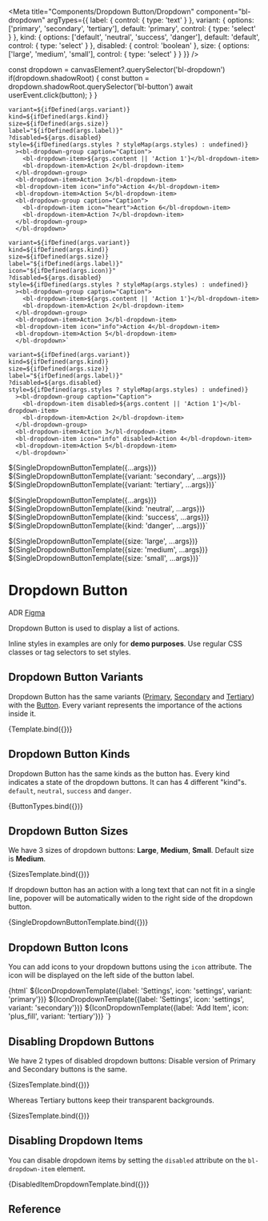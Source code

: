 
<Meta
  title="Components/Dropdown Button/Dropdown"
  component="bl-dropdown"
  argTypes={{
    label: {
      control: {
        type: 'text'
      }
    },
    variant: {
      options: ['primary', 'secondary', 'tertiary'],
      default: 'primary',
      control: { type: 'select' }
    },
    kind: {
      options: ['default', 'neutral', 'success', 'danger'],
      default: 'default',
      control: { type: 'select' }
    },
    disabled: {
      control: 'boolean'
    },
    size: {
      options: ['large', 'medium', 'small'],
      control: { type: 'select' }
    }
  }}
/>

  const dropdown = canvasElement?.querySelector('bl-dropdown')
  if(dropdown.shadowRoot) {
    const button = dropdown.shadowRoot.querySelector('bl-button')
    await userEvent.click(button);
  }
}

    variant=${ifDefined(args.variant)}
    kind=${ifDefined(args.kind)}
    size=${ifDefined(args.size)}
    label="${ifDefined(args.label)}"
    ?disabled=${args.disabled}
    style=${ifDefined(args.styles ? styleMap(args.styles) : undefined)}
      ><bl-dropdown-group caption="Caption">
        <bl-dropdown-item>${args.content || 'Action 1'}</bl-dropdown-item>
        <bl-dropdown-item>Action 2</bl-dropdown-item>
      </bl-dropdown-group>
      <bl-dropdown-item>Action 3</bl-dropdown-item>
      <bl-dropdown-item icon="info">Action 4</bl-dropdown-item>
      <bl-dropdown-item>Action 5</bl-dropdown-item>
      <bl-dropdown-group caption="Caption">
        <bl-dropdown-item icon="heart">Action 6</bl-dropdown-item>
        <bl-dropdown-item>Action 7</bl-dropdown-item>
      </bl-dropdown-group>
      </bl-dropdown>`

    variant=${ifDefined(args.variant)}
    kind=${ifDefined(args.kind)}
    size=${ifDefined(args.size)}
    label="${ifDefined(args.label)}"
    icon="${ifDefined(args.icon)}"
    ?disabled=${args.disabled}
    style=${ifDefined(args.styles ? styleMap(args.styles) : undefined)}
      ><bl-dropdown-group caption="Caption">
        <bl-dropdown-item>${args.content || 'Action 1'}</bl-dropdown-item>
        <bl-dropdown-item>Action 2</bl-dropdown-item>
      </bl-dropdown-group>
      <bl-dropdown-item>Action 3</bl-dropdown-item>
      <bl-dropdown-item icon="info">Action 4</bl-dropdown-item>
      <bl-dropdown-item>Action 5</bl-dropdown-item>
      </bl-dropdown>`

    variant=${ifDefined(args.variant)}
    kind=${ifDefined(args.kind)}
    size=${ifDefined(args.size)}
    label="${ifDefined(args.label)}"
    ?disabled=${args.disabled}
    style=${ifDefined(args.styles ? styleMap(args.styles) : undefined)}
      ><bl-dropdown-group caption="Caption">
        <bl-dropdown-item disabled>${args.content || 'Action 1'}</bl-dropdown-item>
        <bl-dropdown-item>Action 2</bl-dropdown-item>
      </bl-dropdown-group>
      <bl-dropdown-item>Action 3</bl-dropdown-item>
      <bl-dropdown-item icon="info" disabled>Action 4</bl-dropdown-item>
      <bl-dropdown-item>Action 5</bl-dropdown-item>
      </bl-dropdown>`

${SingleDropdownButtonTemplate({...args})}
${SingleDropdownButtonTemplate({variant: 'secondary', ...args})}
${SingleDropdownButtonTemplate({variant: 'tertiary', ...args})}`

${SingleDropdownButtonTemplate({...args})}
${SingleDropdownButtonTemplate({kind: 'neutral', ...args})}
${SingleDropdownButtonTemplate({kind: 'success', ...args})}
${SingleDropdownButtonTemplate({kind: 'danger', ...args})}`

${SingleDropdownButtonTemplate({size: 'large', ...args})}
${SingleDropdownButtonTemplate({size: 'medium', ...args})}
${SingleDropdownButtonTemplate({size: 'small', ...args})}`

# Dropdown Button

<bl-badge icon="document">ADR</bl-badge>
<bl-badge icon="puzzle">[Figma](https://www.figma.com/file/RrcLH0mWpIUy4vwuTlDeKN/Baklava-Design-Guide?node-id=2158%3A8508)</bl-badge>

Dropdown Button is used to display a list of actions.

<bl-alert variant="warning" icon>Inline styles in examples are only for **demo purposes**. Use regular CSS classes or tag selectors to set styles.</bl-alert>

## Dropdown Button Variants

Dropdown Button has the same variants ([Primary](/docs/components-button--primary-buttons), [Secondary](/docs/components-button--secondary-buttons) and [Tertiary](/docs/components-button--tertiary-buttons)) with the [Button](/docs/components-button--variants).
Every variant represents the importance of the actions inside it.

<Canvas>
  <Story name="Variants" args={{ label: 'Dropdown Button' }} play={dropdownOpener}>
    {Template.bind({})}
  </Story>
</Canvas>

## Dropdown Button Kinds

Dropdown Button has the same kinds as the button has.
Every kind indicates a state of the dropdown buttons. It can has 4 different "kind"s. `default`, `neutral`, `success` and `danger`.

<Canvas>
  <Story name="Kinds" args={{ label: 'Dropdown Button' }} play={dropdownOpener}>
    {ButtonTypes.bind({})}
  </Story>
</Canvas>

## Dropdown Button Sizes

We have 3 sizes of dropdown buttons: **Large**, **Medium**, **Small**. Default size is **Medium**.

<Canvas>
  <Story name="Dropdown Button Sizes" args={{ label: 'Dropdown Button' }} play={dropdownOpener}>
    {SizesTemplate.bind({})}
  </Story>
</Canvas>

If dropdown button has an action with a long text that can not fit in a single line, popover will be automatically widen to the right side of the dropdown button.

<Canvas>
  <Story name="Automatic Left Align" args={{ label: 'Dropdown Button', content: 'Action with very long text' }} play={dropdownOpener}>
    {SingleDropdownButtonTemplate.bind({})}
  </Story>
</Canvas>

## Dropdown Button Icons

You can add icons to your dropdown buttons using the `icon` attribute. The icon will be displayed on the left side of the button label.

<Canvas>
  <Story name="With Icons" args={{ label: 'Dropdown Button' }}>
    {html`
      ${IconDropdownTemplate({label: 'Settings', icon: 'settings', variant: 'primary'})}
      ${IconDropdownTemplate({label: 'Settings', icon: 'settings', variant: 'secondary'})}
      ${IconDropdownTemplate({label: 'Add Item', icon: 'plus_fill', variant: 'tertiary'})}
    `}
  </Story>
</Canvas>

## Disabling Dropdown Buttons

We have 2 types of disabled dropdown buttons: Disable version of Primary and Secondary buttons is the same.

<Canvas columns={1}>
  <Story name="Disabling Dropdown Buttons" args={{ label: 'Dropdown Button', disabled: true }} play={dropdownOpener}>
    {SizesTemplate.bind({})}
  </Story>
</Canvas>

Whereas Tertiary buttons keep their transparent backgrounds.

<Canvas columns={1}>
  <Story name="Disabling Tertiary Dropdown Buttons" args={{ label: 'Dropdown Button', disabled: true, variant:"tertiary" }} play={dropdownOpener}>
    {SizesTemplate.bind({})}
  </Story>
</Canvas>

## Disabling Dropdown Items

You can disable dropdown items by setting the `disabled` attribute on the `bl-dropdown-item` element.

<Canvas>
  <Story name="Disabling Dropdown Items" args={{ label: 'Dropdown Button' }} play={dropdownOpener}>
    {DisabledItemDropdownTemplate.bind({})}
  </Story>
</Canvas>


## Reference

<ArgsTable of="bl-dropdown" />
